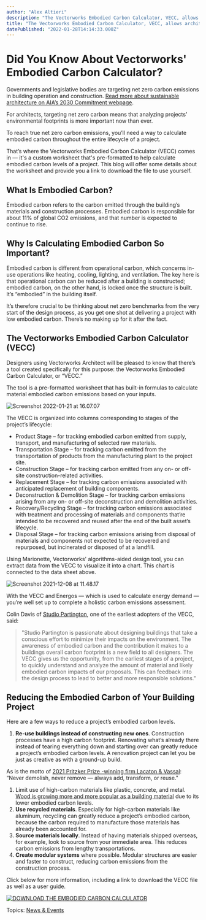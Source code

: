 ```yaml
---
author: "Alex Altieri"
description: "The Vectorworks Embodied Carbon Calculator, VECC, allows architects to track CO2 levels to design towards sustainability benchmarks."
title: "The Vectorworks Embodied Carbon Calculator, VECC, allows architects to track CO2 levels to design towards sustainability benchmarks." 
datePublished: "2022-01-28T14:14:33.000Z"
---
```

# Did You Know About Vectorworks' Embodied Carbon Calculator?

Governments and legislative bodies are targeting net zero carbon emissions in building operation and construction. [Read more about sustainable architecture on AIA’s 2030 Commitment webpage](https://www.aia.org/resources/202041-the-2030-commitment).

For architects, targeting net zero carbon means that analyzing projects’ environmental footprints is more important now than ever.

To reach true net zero carbon emissions, you’ll need a way to calculate embodied carbon throughout the entire lifecycle of a project.

That’s where the Vectorworks Embodied Carbon Calculator (VECC) comes in — it's a custom worksheet that's pre-formatted to help calculate embodied carbon levels of a project. This blog will offer some details about the worksheet and provide you a link to download the file to use yourself. 

## What Is Embodied Carbon?

Embodied carbon refers to the carbon emitted through the building’s materials and construction processes. Embodied carbon is responsible for about 11% of global CO2 emissions, and that number is expected to continue to rise.

## Why Is Calculating Embodied Carbon So Important?

Embodied carbon is different from operational carbon, which concerns in-use operations like heating, cooling, lighting, and ventilation. The key here is that operational carbon can be reduced after a building is constructed; embodied carbon, on the other hand, is locked once the structure is built. It’s “embodied” in the building itself.

It’s therefore crucial to be thinking about net zero benchmarks from the very start of the design process, as you get one shot at delivering a project with low embodied carbon. There’s no making up for it after the fact.

## The Vectorworks Embodied Carbon Calculator (VECC)

Designers using Vectorworks Architect will be pleased to know that there’s a tool created specifically for this purpose: the Vectorworks Embodied Carbon Calculator, or “VECC.”

The tool is a pre-formatted worksheet that has built-in formulas to calculate material embodied carbon emissions based on your inputs.

![Screenshot 2022-01-21 at 16.07.07](https://blog.vectorworks.net/hs-fs/hubfs/Blog%20Images/2022%20PVW%20Images/01_VECC/Screenshot%202022-01-21%20at%2016.07.07.png?width=1400&name=Screenshot%202022-01-21%20at%2016.07.07.png)

The VECC is organized into columns corresponding to stages of the project’s lifecycle:

* Product Stage – for tracking embodied carbon emitted from supply, transport, and manufacturing of selected raw materials.
* Transportation Stage – for tracking carbon emitted from the transportation of products from the manufacturing plant to the project site.
* Construction Stage – for tracking carbon emitted from any on- or off-site construction-related activities.
* Replacement Stage – for tracking carbon emissions associated with anticipated replacement of building components.
* Deconstruction & Demolition Stage – for tracking carbon emissions arising from any on- or off-site deconstruction and demolition activities.
* Recovery/Recycling Stage – for tracking carbon emissions associated with treatment and processing of materials and components that’re intended to be recovered and reused after the end of the built asset’s lifecycle.
* Disposal Stage – for tracking carbon emissions arising from disposal of materials and components not expected to be recovered and repurposed, but incinerated or disposed of at a landfill.

Using Marionette, Vectorworks' algorithms-aided design tool, you can extract data from the VECC to visualize it into a chart. This chart is connected to the data sheet above.

![Screenshot 2021-12-08 at 11.48.17](https://blog.vectorworks.net/hs-fs/hubfs/Blog%20Images/2022%20PVW%20Images/01_VECC/Screenshot%202021-12-08%20at%2011.48.17.png?width=1400&name=Screenshot%202021-12-08%20at%2011.48.17.png)

With the VECC and Energos — which is used to calculate energy demand — you’re well set up to complete a holistic carbon emissions assessment.

Colin Davis of [Studio Partington](http://studiopartington.co.uk), one of the earliest adopters of the VECC, said:

> "Studio Partington is passionate about designing buildings that take a conscious effort to minimize their impacts on the environment. The awareness of embodied carbon and the contribution it makes to a buildings overall carbon footprint is a new field to all designers. The VECC gives us the opportunity, from the earliest stages of a project, to quickly understand and analyze the amount of material and likely embodied carbon impacts of our proposals. This can feedback into the design process to lead to better and more responsible solutions."

## Reducing the Embodied Carbon of Your Building Project

Here are a few ways to reduce a project’s embodied carbon levels.

1. **Re-use buildings instead of constructing new ones**. Construction processes have a high carbon footprint. Renovating what’s already there instead of tearing everything down and starting over can greatly reduce a project’s embodied carbon levels. A renovation project can let you be just as creative as with a ground-up build.

As is the motto of [2021 Pritzker Prize -winning firm Lacaton & Vassal](../../../net/vectorworks/blog/2021-pritzker-prize-goes-to-paris-architect-duo-lacaton-vassal.html): “Never demolish, never remove — always add, transform, or reuse."

1. Limit use of high-carbon materials like plastic, concrete, and metal. [Wood is growing more and more popular as a building material](../../../net/vectorworks/blog/innovative-wooden-architecture-north-america.html) due to its lower embodied carbon levels.
2. **Use recycled materials**. Especially for high-carbon materials like aluminum, recycling can greatly reduce a project’s embodied carbon, because the carbon required to manufacture those materials has already been accounted for.
3. **Source materials locally**. Instead of having materials shipped overseas, for example, look to source from your immediate area. This reduces carbon emissions from lengthy transportations.
4. **Create modular systems** where possible. Modular structures are easier and faster to construct, reducing carbon emissions from the construction process.

Click below for more information, including a link to download the VECC file as well as a user guide.

[![DOWNLOAD THE EMBODIED CARBON CALCULATOR](https://no-cache.hubspot.com/cta/default/3018241/05e8594b-8711-4f05-b311-c1e3915aad8e.png)](https://cta-redirect.hubspot.com/cta/redirect/3018241/05e8594b-8711-4f05-b311-c1e3915aad8e) 

 Topics: [News & Events](https://blog.vectorworks.net/topic/news-events) 

 